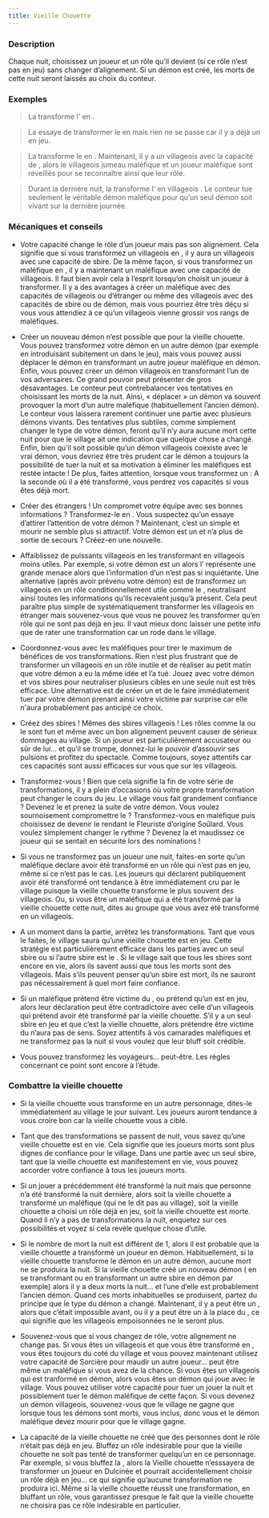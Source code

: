 ```yaml
---
title: Vieille Chouette
---
```



<Role VIEILLE_CHOUETTE header />

### Description

Chaque nuit, choisissez un joueur et un rôle qu’il devient (si ce rôle n’est pas en jeu) sans changer d’alignement. Si un démon est créé, les morts de cette nuit seront laissés au choix du conteur.
 
### Exemples  
> La <Role VIEILLE_CHOUETTE /> transforme l'<Role HORLOGER /> en <Role BETE_DE_FOIRE />.

> La <Role VIEILLE_CHOUETTE /> essaye de transformer le <Role SAVANT /> en <Role SAGE /> mais rien ne se passe car il y a déjà un <Role SAGE /> en jeu.

> La <Role VIEILLE_CHOUETTE /> transforme le <Role FLEURISTE /> en <Role JUMEAU_MALEFIQUE />. Maintenant, il y a un villageois avec la capacité de <Role JUMEAU_MALEFIQUE />, alors le villageois jumeau maléfique et un joueur maléfique sont réveillés pour se reconnaître ainsi que leur rôle.  

> Durant la dernière nuit, la <Role VIEILLE_CHOUETTE /> transforme l’<Role ORACLE /> en villageois <Role NO_DASHII />. Le conteur tue seulement le véritable démon maléfique pour qu’un seul démon soit vivant sur la dernière journée. 

### Mécaniques et conseils
- Votre capacité change le rôle d’un joueur mais pas son alignement. Cela signifie que si vous transformez un villageois en <Role SORCIERE />, il y aura un villageois avec une capacité de sbire. De la même façon, si vous transformez un maléfique en <Role FAUSSAIRE />, il y a maintenant un maléfique avec une capacité de villageois. Il faut bien avoir cela à l’esprit lorsqu’on choisit un joueur à transformer. Il y a des avantages à créer un maléfique avec des capacités de villageois ou d’étranger ou même des villageois avec des capacités de sbire ou de démon, mais vous pourriez être très déçu si vous vous attendiez à ce qu’un villageois vienne grossir vos rangs de maléfiques.

- Créer un nouveau démon n’est possible que pour la vieille chouette. Vous pouvez transformez votre démon en un autre démon (par exemple en introduisant subitement un <Role VORTOX /> dans le jeu), mais vous pouvez aussi déplacer le démon en transformant un autre joueur maléfique en démon. Enfin, vous pouvez créer un démon villageois en transformant l’un de vos adversaires. Ce grand pouvoir peut présenter de gros désavantages. Le conteur peut contrebalancer vos tentatives en choisissant les morts de la nuit. Ainsi, « déplacer » un démon va souvent provoquer la mort d’un autre maléfique (habituellement l’ancien démon). Le conteur vous laissera rarement continuer une partie avec plusieurs démons vivants.  Des tentatives plus subtiles, comme simplement changer le type de votre démon, feront qu’il n’y aura aucune mort cette nuit pour que le village ait une indication que quelque chose a changé. Enfin, bien qu’il soit possible qu’un démon villageois coexiste avec le vrai démon, vous devriez être très prudent car le démon a toujours la possibilité de tuer la nuit et sa motivation à éliminer les maléfiques est restée intacte ! De plus, faites attention, lorsque vous transformez un <Role VIGORMORTIS /> : A la seconde où il a été transformé, vous perdrez vos capacités si vous êtes déjà mort.

- Créer des étrangers ! Un <Role SAVANT /> compromet votre équipe avec ses bonnes informations ? Transformez-le en <Role DULCINEE />. Vous suspectez qu’un <Role SAGE /> essaye d’attirer l’attention de votre démon ? Maintenant, c’est un simple <Role MALADROIT /> et mourir ne semble plus si attractif. Votre démon est un <Role FANG_GU /> et n’a plus de sortie de secours ? Créez-en une nouvelle.

- Affaiblissez de puissants villageois en les transformant en villageois moins utiles. Par exemple, si votre démon est un <Role VIGORMORTIS /> alors l’<Role ORACLE /> représente une grande menace alors que l’information d’un <Role HORLOGER /> n’est pas si inquiétante. Une alternative (après avoir prévenu votre démon) est de transformez un villageois en un rôle conditionnellement utile comme le <Role SAGE />, neutralisant ainsi toutes les informations qu’ils recevaient jusqu’à présent. Cela peut paraître plus simple de systématiquement transformer les villageois en étranger mais souvenez-vous que vous ne pouvez les transformer qu’en rôle qui ne sont pas déjà en jeu. Il vaut mieux donc laisser une petite info que de rater une transformation car un <Role BARBIER /> rode dans le village.

- Coordonnez-vous avec les maléfiques pour tirer le maximum de bénéfices de vos transformations. Rien n’est plus frustrant que de transformer un villageois en un rôle inutile et de réaliser au petit matin que votre démon a eu la même idée et l’a tué. Jouez avec votre démon et vos sbires pour neutraliser plusieurs cibles en une seule nuit est très efficace. Une alternative est de créer un <Role MALADROIT /> et de le faire immédiatement tuer par votre démon prenant ainsi votre victime par surprise car elle n'aura probablement pas anticipé ce choix.

- Créez des sbires ! Mêmes des sbires villageois ! Les rôles comme la <Role SORCIERE /> ou le <Role MANIPULATEUR /> sont fun et même avec un bon alignement peuvent causer de sérieux dommages au village. Si un joueur est particulièrement accusateur ou sûr de lui… et qu’il se trompe, donnez-lui le pouvoir d’assouvir ses pulsions et profitez du spectacle. Comme toujours, soyez attentifs car ces capacités sont aussi efficaces sur vous que sur les villageois.

- Transformez-vous ! Bien que cela signifie la fin de votre série de transformations, il y a plein d’occasions où votre propre transformation peut changer le cours du jeu. Le village vous fait grandement confiance ? Devenez le <Role NO_DASHII /> et prenez la suite de votre démon. Vous voulez sournoisement compromettre le <Role FLEURISTE /> ? Transformez-vous en <Role FAUSSAIRE /> maléfique puis choisissez de devenir le <Role FLEURISTE /> rendant le Fleuriste d’origine Soûlard. Vous voulez simplement changer le rythme ? Devenez la <Role SORCIERE /> et maudissez ce joueur qui se sentait en sécurité lors des nominations !

- Si vous ne transformez pas un joueur une nuit, faites-en sorte qu’un maléfique déclare avoir été transformé en un rôle qui n’est pas en jeu, même si ce n’est pas le cas. Les joueurs qui déclarent publiquement avoir été transformé ont tendance à être immédiatement cru par le village puisque la vieille chouette transforme le plus souvent des villageois. Ou, si vous être un maléfique qui a été transformé par la vieille chouette cette nuit, dites au groupe que vous avez été transformé en un villageois. 

- A un moment dans la partie, arrêtez les transformations. Tant que vous le faites, le village saura qu’une vieille chouette est en jeu. Cette stratégie est particulièrement efficace dans les parties avec un seul sbire ou si l’autre sbire est le <Role JUMEAU_MALEFIQUE />. Si le village sait que tous les sbires sont encore en vie, alors ils savent aussi que tous les morts sont des villageois. Mais s’ils peuvent penser qu’un sbire est mort, ils ne sauront pas nécessairement à quel mort faire confiance. 

- Si un maléfique prétend être victime du <Role MANIPULATEUR />, ou prétend qu’un <Role JUMEAU_MALEFIQUE /> est en jeu, alors leur déclaration peut être contradictoire avec celle d’un villageois qui prétend avoir été transformé par la vieille chouette. S’il y a un seul sbire en jeu et que c’est la vieille chouette, alors prétendre être victime du <Role MANIPULATEUR /> n’aura pas de sens. Soyez attentifs à vos camarades maléfiques et ne transformez pas la nuit si vous voulez que leur bluff soit crédible.

- Vous pouvez transformez les voyageurs… peut-être. Les règles concernant ce point sont encore à l’étude.
 
### Combattre la vieille chouette

- Si la vieille chouette vous transforme en un autre personnage, dites-le immédiatement au village le jour suivant. Les joueurs auront tendance à vous croire bon car la vieille chouette vous a ciblé.

- Tant que des transformations se passent de nuit, vous savez qu’une vieille chouette est en vie. Cela signifie que les joueurs morts sont plus dignes de confiance pour le village. Dans une partie avec un seul sbire, tant que la vieille chouette est manifestement en vie, vous pouvez accorder votre confiance à tous les joueurs morts. 

- Si un jouer a précédemment été transformé la nuit mais que personne n’a été transformé la nuit dernière, alors soit la vieille chouette a transformé un maléfique (qui ne le dit pas au village), soit la vieille chouette a choisi un rôle déjà en jeu, soit la vieille chouette est morte. Quand il n’y a pas de transformations la nuit, enquetez sur ces possibilités et voyez si cela revèle quelque chose d’utile.

- Si le nombre de mort la nuit est différent de 1, alors il est probable que la vieille chouette a transformé un joueur en démon. Habituellement, si la vieille chouette transforme le démon en un autre démon, aucune mort ne se produira la nuit. Si la vieille chouette créé un nouveau démon ( en se transformant ou en transformant un autre sbire en démon par exemple) alors il y a deux morts la nuit… et l’une d’elle est probablement l’ancien démon. Quand ces morts inhabituelles se produisent, partez du principe que le type du démon a changé. Maintenant, il y a peut être un <Role VORTOX />, alors que c’était impossible avant, ou il y a peut être un <Role FANG_GU /> à la place du <Role NO_DASHII />, ce qui signifie que les villageois empoisonnées ne le seront plus.

- Souvenez-vous que si vous changez de rôle, votre alignement ne change pas. Si vous êtes un villageois et que vous être transformé en <Role SORCIERE />, vous êtes toujours du coté du village et vous pouvez maintenant utilisez votre capacité de Sorcière pour maudir un autre joueur… peut être même un maléfique si vous avez de la chance. Si vous êtes un villageois qui est tranformé en démon, alors vous êtes un démon qui joue avec le village. Vous pouvez utiliser votre capacité pour tuer un jouer la nuit et possiblement tuer le démon maléfique de cette façon. Si vous devenez un démon villageois, souvenez-vous que le village ne gagne que lorsque tous les démons sont morts, vous inclus, donc vous et le démon maléfique devez mourir pour que le village gagne. 

- La capacité de la vieille chouette ne créé que des personnes dont le rôle n’était pas déjà en jeu. Bluffez un rôle indésirable pour que la vieille chouette ne soit pas tenté de transformer quelqu’un en ce personnage. Par exemple, si vous bluffez la <Role DULCINEE />, alors la Vieille chouette n’esssayera de transformer un joueur en Dulcinée et pourrait accidentellement choisir un rôle déjà en jeu… ce qui signifie qu’aucune transformation ne produira ici. Même si la vieille chouette réussit une transformation, en bluffant un rôle, vous garantissez presque le fait que la vieille chouette ne choisira pas ce rôle indésirable en particulier.
